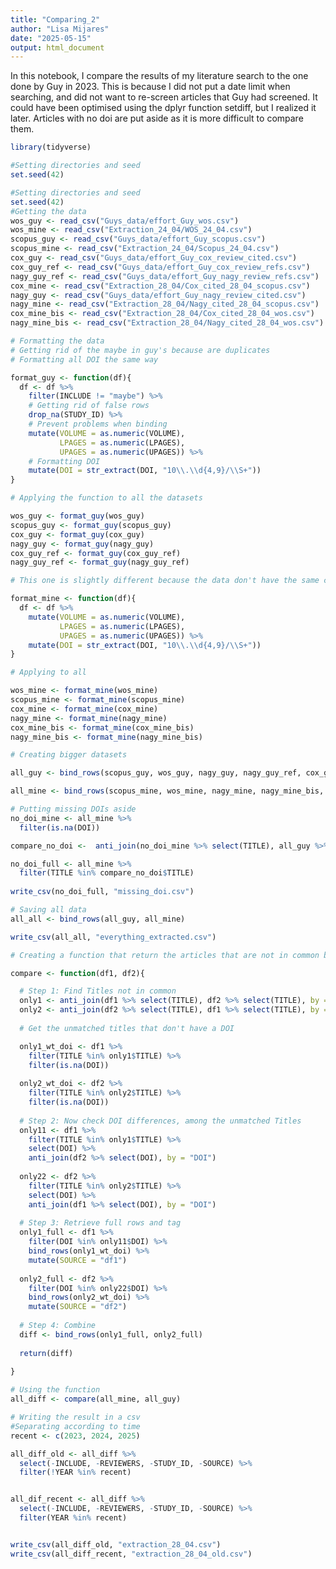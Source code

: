 ```yaml
---
title: "Comparing_2"
author: "Lisa Mijares"
date: "2025-05-15"
output: html_document
---
```


In this notebook, I compare the results of my literature search to the one done by Guy in 2023. This is because I did not put a date limit when searching, and did not want to re-screen articles that Guy had screened. It could have been optimised using the dplyr function setdiff, but I realized it later. Articles with no doi are put aside as it is more difficult to compare them.  

```r
library(tidyverse)
```

```r
#Setting directories and seed
set.seed(42)
```

```r
#Setting directories and seed
set.seed(42)
#Getting the data 
wos_guy <- read_csv("Guys_data/effort_Guy_wos.csv")
wos_mine <- read_csv("Extraction_24_04/WOS_24_04.csv")
scopus_guy <- read_csv("Guys_data/effort_Guy_scopus.csv")
scopus_mine <- read_csv("Extraction_24_04/Scopus_24_04.csv")
cox_guy <- read_csv("Guys_data/effort_Guy_cox_review_cited.csv")
cox_guy_ref <- read_csv("Guys_data/effort_Guy_cox_review_refs.csv")
nagy_guy_ref <- read_csv("Guys_data/effort_Guy_nagy_review_refs.csv")
cox_mine <- read_csv("Extraction_28_04/Cox_cited_28_04_scopus.csv")
nagy_guy <- read_csv("Guys_data/effort_Guy_nagy_review_cited.csv")
nagy_mine <- read_csv("Extraction_28_04/Nagy_cited_28_04_scopus.csv")
cox_mine_bis <- read_csv("Extraction_28_04/Cox_cited_28_04_wos.csv")
nagy_mine_bis <- read_csv("Extraction_28_04/Nagy_cited_28_04_wos.csv")
```


```r
# Formatting the data
# Getting rid of the maybe in guy's because are duplicates 
# Formatting all DOI the same way 

format_guy <- function(df){
  df <- df %>%
    filter(INCLUDE != "maybe") %>%
    # Getting rid of false rows
    drop_na(STUDY_ID) %>%
    # Prevent problems when binding
    mutate(VOLUME = as.numeric(VOLUME),
           LPAGES = as.numeric(LPAGES),
           UPAGES = as.numeric(UPAGES)) %>%
    # Formatting DOI
    mutate(DOI = str_extract(DOI, "10\\.\\d{4,9}/\\S+"))
}

# Applying the function to all the datasets

wos_guy <- format_guy(wos_guy)
scopus_guy <- format_guy(scopus_guy)
cox_guy <- format_guy(cox_guy)
nagy_guy <- format_guy(nagy_guy)
cox_guy_ref <- format_guy(cox_guy_ref)
nagy_guy_ref <- format_guy(nagy_guy_ref)

# This one is slightly different because the data don't have the same columns 

format_mine <- function(df){
  df <- df %>%
    mutate(VOLUME = as.numeric(VOLUME),
           LPAGES = as.numeric(LPAGES),
           UPAGES = as.numeric(UPAGES)) %>%
    mutate(DOI = str_extract(DOI, "10\\.\\d{4,9}/\\S+"))
}

# Applying to all

wos_mine <- format_mine(wos_mine)
scopus_mine <- format_mine(scopus_mine)
cox_mine <- format_mine(cox_mine)
nagy_mine <- format_mine(nagy_mine)
cox_mine_bis <- format_mine(cox_mine_bis)
nagy_mine_bis <- format_mine(nagy_mine_bis)

# Creating bigger datasets 

all_guy <- bind_rows(scopus_guy, wos_guy, nagy_guy, nagy_guy_ref, cox_guy, cox_guy_ref)

all_mine <- bind_rows(scopus_mine, wos_mine, nagy_mine, nagy_mine_bis, cox_mine, cox_mine_bis, cox_guy_ref, nagy_guy_ref)

# Putting missing DOIs aside
no_doi_mine <- all_mine %>%
  filter(is.na(DOI))

compare_no_doi <-  anti_join(no_doi_mine %>% select(TITLE), all_guy %>% select(TITLE), by = "TITLE")

no_doi_full <- all_mine %>%
  filter(TITLE %in% compare_no_doi$TITLE) 
  
write_csv(no_doi_full, "missing_doi.csv")

# Saving all data
all_all <- bind_rows(all_guy, all_mine)

write_csv(all_all, "everything_extracted.csv")
```

```r
# Creating a function that return the articles that are not in common between two datasets 

compare <- function(df1, df2){

  # Step 1: Find Titles not in common
  only1 <- anti_join(df1 %>% select(TITLE), df2 %>% select(TITLE), by = "TITLE")
  only2 <- anti_join(df2 %>% select(TITLE), df1 %>% select(TITLE), by = "TITLE")
  
  # Get the unmatched titles that don't have a DOI

  only1_wt_doi <- df1 %>%
    filter(TITLE %in% only1$TITLE) %>%
    filter(is.na(DOI))
  
  only2_wt_doi <- df2 %>%
    filter(TITLE %in% only2$TITLE) %>%
    filter(is.na(DOI))
  
  # Step 2: Now check DOI differences, among the unmatched Titles
  only11 <- df1 %>%
    filter(TITLE %in% only1$TITLE) %>%
    select(DOI) %>%
    anti_join(df2 %>% select(DOI), by = "DOI")
  
  only22 <- df2 %>%
    filter(TITLE %in% only2$TITLE) %>%
    select(DOI) %>%
    anti_join(df1 %>% select(DOI), by = "DOI")
  
  # Step 3: Retrieve full rows and tag
  only1_full <- df1 %>%
    filter(DOI %in% only11$DOI) %>%
    bind_rows(only1_wt_doi) %>%
    mutate(SOURCE = "df1")
  
  only2_full <- df2 %>%
    filter(DOI %in% only22$DOI) %>%
    bind_rows(only2_wt_doi) %>%
    mutate(SOURCE = "df2")
  
  # Step 4: Combine
  diff <- bind_rows(only1_full, only2_full)
  
  return(diff)
  
}

```

```r
# Using the function
all_diff <- compare(all_mine, all_guy) 
```

```r
# Writing the result in a csv 
#Separating according to time 
recent <- c(2023, 2024, 2025)

all_diff_old <- all_diff %>%
  select(-INCLUDE, -REVIEWERS, -STUDY_ID, -SOURCE) %>%
  filter(!YEAR %in% recent) 


all_dif_recent <- all_diff %>%
  select(-INCLUDE, -REVIEWERS, -STUDY_ID, -SOURCE) %>%
  filter(YEAR %in% recent) 


write_csv(all_diff_old, "extraction_28_04.csv")
write_csv(all_diff_recent, "extraction_28_04_old.csv")
```






